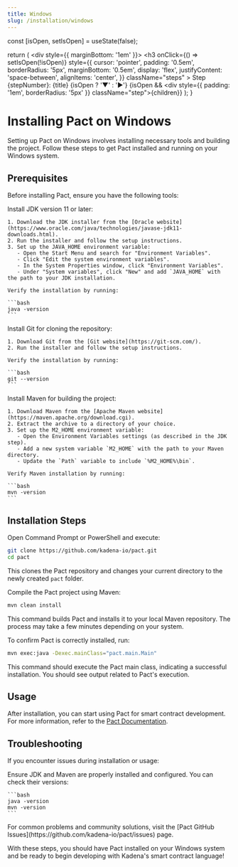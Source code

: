 ```yaml
---
title: Windows
slug: /installation/windows
---
```



  const [isOpen, setIsOpen] = useState(false);

  return (
    <div style={{ marginBottom: '1em' }}>
      <h3
        onClick={() => setIsOpen(!isOpen)}
        style={{
          cursor: 'pointer',
          padding: '0.5em',
          borderRadius: '5px',
          marginBottom: '0.5em',
          display: 'flex',
          justifyContent: 'space-between',
          alignItems: 'center',
        }}
        className="steps"
      >
        <span>Step {stepNumber}: {title}</span>
        <span>{isOpen ? '▼' : '▶'}</span>
      </h3>
      {isOpen && <div style={{ padding: '1em', borderRadius: '5px' }} className="step">{children}</div>}
    </div>
  );
}

# Installing Pact on Windows

Setting up Pact on Windows involves installing necessary tools and building the project. Follow these steps to get Pact installed and running on your Windows system.

## Prerequisites

Before installing Pact, ensure you have the following tools:

<Tabs>
  <TabItem value="jdk" label="Java Development Kit (JDK)" default>
    Install JDK version 11 or later:

    1. Download the JDK installer from the [Oracle website](https://www.oracle.com/java/technologies/javase-jdk11-downloads.html).
    2. Run the installer and follow the setup instructions.
    3. Set up the JAVA_HOME environment variable:
       - Open the Start Menu and search for "Environment Variables".
       - Click "Edit the system environment variables".
       - In the System Properties window, click "Environment Variables".
       - Under "System variables", click "New" and add `JAVA_HOME` with the path to your JDK installation.

    Verify the installation by running:

    ```bash
    java -version
    ```
  </TabItem>
  <TabItem value="git" label="Git">
    Install Git for cloning the repository:

    1. Download Git from the [Git website](https://git-scm.com/).
    2. Run the installer and follow the setup instructions.

    Verify the installation by running:

    ```bash
    git --version
    ```
  </TabItem>
  <TabItem value="maven" label="Maven">
    Install Maven for building the project:

    1. Download Maven from the [Apache Maven website](https://maven.apache.org/download.cgi).
    2. Extract the archive to a directory of your choice.
    3. Set up the M2_HOME environment variable:
       - Open the Environment Variables settings (as described in the JDK step).
       - Add a new system variable `M2_HOME` with the path to your Maven directory.
       - Update the `Path` variable to include `%M2_HOME%\bin`.

    Verify Maven installation by running:

    ```bash
    mvn -version
    ```
  </TabItem>
</Tabs>

## Installation Steps

<Step stepNumber="1" title="Clone the Repository">
  Open Command Prompt or PowerShell and execute:

  ```bash
  git clone https://github.com/kadena-io/pact.git
  cd pact
  ```

  This clones the Pact repository and changes your current directory to the newly created `pact` folder.
</Step>

<Step stepNumber="2" title="Build Pact">
  Compile the Pact project using Maven:

  ```bash
  mvn clean install
  ```

  This command builds Pact and installs it to your local Maven repository. The process may take a few minutes depending on your system.
</Step>

<Step stepNumber="3" title="Verify Installation">
  To confirm Pact is correctly installed, run:

  ```bash
  mvn exec:java -Dexec.mainClass="pact.main.Main"
  ```

  This command should execute the Pact main class, indicating a successful installation. You should see output related to Pact's execution.
</Step>

## Usage

After installation, you can start using Pact for smart contract development. For more information, refer to the [Pact Documentation](https://github.com/kadena-io/pact).

## Troubleshooting

If you encounter issues during installation or usage:

<Tabs>
  <TabItem value="dependencies" label="Check Dependencies" default>
    Ensure JDK and Maven are properly installed and configured. You can check their versions:
    
    ```bash
    java -version
    mvn -version
    ```
  </TabItem>
  <TabItem value="github" label="Consult GitHub Issues">
    For common problems and community solutions, visit the [Pact GitHub Issues](https://github.com/kadena-io/pact/issues) page.
  </TabItem>
</Tabs>

With these steps, you should have Pact installed on your Windows system and be ready to begin developing with Kadena's smart contract language!